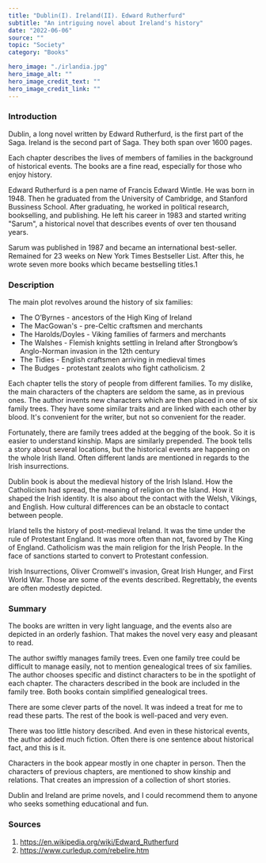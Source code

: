 ---
title: "Dublin(I). Ireland(II). Edward Rutherfurd"
subtitle: "An intriguing novel about Ireland's history"
date: "2022-06-06"
source: ""
topic: "Society"
category: "Books" 

hero_image: "./irlandia.jpg"
hero_image_alt: ""
hero_image_credit_text: ""
hero_image_credit_link: ""
---

### Introduction

Dublin, a long novel written by Edward Rutherfurd, is the first part of the Saga. Ireland is the second part of Saga. They both span over 1600 pages.

Each chapter describes the lives of members of families in the background of historical events. The books are a fine read, especially for those who enjoy history.

Edward Rutherfurd is a pen name of Francis Edward Wintle. He was born in 1948. Then he graduated from the University of Cambridge, and Stanford Bussiness School. After graduating, he worked in political research, bookselling, and publishing. He left his career in 1983 and started writing "Sarum", a historical novel that describes events of over ten thousand years.

Sarum was published in 1987 and became an international best-seller. Remained for 23 weeks on New York Times Bestseller List. After this, he wrote seven more books which became bestselling titles.1

### Description

The main plot revolves around the history of six families:
- The O’Byrnes - ancestors of the High King of Ireland
- The MacGowan's - pre-Celtic craftsmen and merchants
- The Harolds/Doyles - Viking families of farmers and merchants
- The Walshes - Flemish knights settling in Ireland after Strongbow’s Anglo-Norman invasion in the 12th century
- The Tidies - English craftsmen arriving in medieval times
- The Budges - protestant zealots who fight catholicism. 2

Each chapter tells the story of people from different families. To my dislike, the main characters of the chapters are seldom the same, as in previous ones. The author invents new characters which are then placed in one of six family trees. They have some similar traits and are linked with each other by blood. It's convenient for the writer, but not so convenient for the reader.

Fortunately, there are family trees added at the begging of the book. So it is easier to understand kinship. Maps are similarly prepended. The book tells a story about several locations, but the historical events are happening on the whole Irish Iland. Often different lands are mentioned in regards to the Irish insurrections.

Dublin book is about the medieval history of the Irish Island. How the Catholicism had spread, the meaning of religion on the Island. How it shaped the Irish identity. It is also about the contact with the Welsh, Vikings, and English. How cultural differences can be an obstacle to contact between people.

Irland tells the history of post-medieval Ireland. It was the time under the rule of Protestant England. It was more often than not, favored by The King of England. Catholicism was the main religion for the Irish People. In the face of sanctions started to convert to Protestant confession.

Irish Insurrections, Oliver Cromwell's invasion, Great Irish Hunger, and First World War. Those are some of the events described. Regrettably, the events are often modestly depicted. 

### Summary
    
The books are written in very light language, and the events also are depicted in an orderly fashion. That makes the novel very easy and pleasant to read.

The author swiftly manages family trees. Even one family tree could be difficult to manage easily, not to mention genealogical trees of six families. The author chooses specific and distinct characters to be in the spotlight of each chapter. The characters described in the book are included in the family tree. Both books contain simplified genealogical trees. 

There are some clever parts of the novel. It was indeed a treat for me to read these parts. The rest of the book is well-paced and very even. 

There was too little history described. And even in these historical events, the author added much fiction. Often there is one sentence about historical fact, and this is it.

Characters in the book appear mostly in one chapter in person. Then the characters of previous chapters, are mentioned to show kinship and relations. That creates an impression of a collection of short stories.

Dublin and Ireland are prime novels, and I could recommend them to anyone who seeks something educational and fun.
### Sources
1. https://en.wikipedia.org/wiki/Edward_Rutherfurd
2. https://www.curledup.com/rebelire.htm
